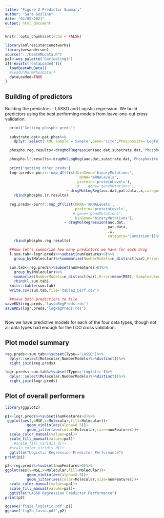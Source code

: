 ```yaml
---
title: "Figure 2 Predictor Summary"
author: "Sara Gosline"
date: "02/05/2021"
output: html_document
---
```


```r
knitr::opts_chunk$set(echo = FALSE)

library(amlresistancenetworks)
library(wesanderson)
source("../beatAMLdata.R")
pal<-wes_palette('Darjeeling1')
if(!exists('dataLoaded')){
  loadBeatAMLData()
  #loadUnNormPhosData()
  dataLoaded=TRUE
}

```

## Building of predictors

Building the predictors - LASSO and Logistic regression. We build predictors using the best performing models from leave-one-out cross validation. 

```r
  print("Getting phospho preds")
  
  substrate.dat<-pat.phos%>%
    dplyr::select(`AML sample`='Sample',Gene='site',Phosphosite='LogFoldChange')

  phospho.reg.results<-drugMolRegression(auc.dat,substrate.dat,'Phosphosite')

  phospho.lr.results<-drugMolLogReg(auc.dat,substrate.dat,'Phosphosite')
  
  print('getting other preds')
  logr.preds<-purrr::map_df(list(binGene='binaryMutations',
                                  mRNA='mRNALevels',
                                 protein='proteinLevels'),
                                 #    gene='geneMutations'),                                
                            ~ drugMolLogReg(auc.dat,pat.data,.x,category='Condition'))%>%
    rbind(phospho.lr.results)
  
  reg.preds<-purrr::map_df(list(mRNA='mRNALevels',
                                protein='proteinLevels',
                               # gene='geneMutations',
                                binGene='binaryMutations'),
                           ~ drugMolRegression(auc.dat,
                                               pat.data,                                
                                               .x,
                                               category='Condition'))%>%
    rbind(phospho.reg.results)

  ##now let's summarize how many predictors we have for each drug
  l.sum.tab<-logr.preds%>%subset(numFeatures>0)%>%
    group_by(Molecular)%>%summarize(NumberModels=n_distinct(var),Error=mean(MSE),SamplesUsed=mean(numSamples,na.rm=T))%>%mutate(Type='Logistic')
  
  sum.tab<-reg.preds%>%subset(numFeatures>0)%>%
    group_by(Molecular)%>%
    summarize(NumberModels=n_distinct(var),Error=mean(MSE), SamplesUsed=mean(numSamples,na.rm=T))%>%mutate(Type='LASSO')%>%
    rbind(l.sum.tab)
  knitr::kable(sum.tab)
  write.csv(sum.tab,file='table2_perf.csv')
  
  ##save both predictions to file
saveRDS(reg.preds,'lassoRegPreds.rds')
saveRDS(logr.preds,'logRegPreds.rds')
    
```

Now we have predictive models for each of the four data types, though not all data types had enough for the LOO cross validation. 

## Plot model summary
```r

reg.preds<-sum.tab%>%subset(Type=='LASSO')%>%
  dplyr::select(Molecular,NumberModels)%>%distinct()%>%
  right_join(reg.preds)

logr.preds<-sum.tab%>%subset(Type=='Logistic')%>%
  dplyr::select(Molecular,NumberModels)%>%distinct()%>%
  right_join(logr.preds)


```

## Plot of overall performers


```r

library(ggplot2)

p1<-logr.preds%>%subset(numFeatures>0)%>%
 ggplot(aes(y=MSE,x=Molecular,fill=Molecular))+
          geom_violin(aes(alpha=0.5))+
          geom_jitter(aes(color=Molecular,size=numFeatures))+
  scale_color_manual(values=pal)+
  scale_fill_manual(values=pal)+
    #scale_fill_viridis_d()+
  #scale_color_viridis_d()+
  ggtitle("Logistic Regression Predictor Performance")
print(p1)

p2<-reg.preds%>%subset(numFeatures>0)%>%
ggplot(aes(y=MSE,x=Molecular,fill=Molecular))+
          geom_violin(aes(alpha=0.5))+
          geom_jitter(aes(color=Molecular,size=numFeatures))+
  scale_color_manual(values=pal)+
  scale_fill_manual(values=pal)+
  ggtitle("LASSO Regression Predictor Performance")
print(p2)

ggsave('fig2a_logistic.pdf',p1)
ggsave('fig2b_lasso.pdf',p2)
```


